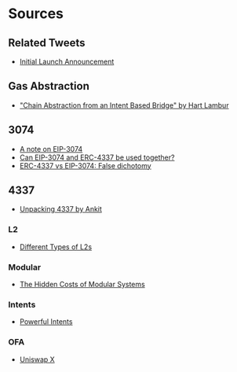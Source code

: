 # Sources

## Related Tweets

- [Initial Launch Announcement](https://x.com/shunkakinoki/status/1769767434372931978)

## Gas Abstraction

- ["Chain Abstraction from an Intent Based Bridge" by Hart Lambur](https://youtu.be/MaoZmrsH0iA?si=6pk2StwB8AcGi6-a&t=369)

## 3074

- [A note on EIP-3074](https://hackmd.io/@matt/note-on-3074)
- [Can EIP-3074 and ERC-4337 be used together?](https://notes.ethereum.org/@yoav/eip-3074-erc-4337-synergy)
- [ERC-4337 vs EIP-3074: False dichotomy](https://notes.ethereum.org/@yoav/erc-4337-vs-eip-3074-false-dichotomy)

## 4337

- [Unpacking 4337 by Ankit](https://frontier.tech/unpacking-erc-4337)

### L2

- [Different Types of L2s](https://vitalik.eth.limo/general/2023/10/31/l2types.html)

### Modular

- [The Hidden Costs of Modular Systems](https://multicoin.capital/2023/08/15/the-hidden-costs-of-modular-systems/)

### Intents

- [Powerful Intents](https://www.brink.trade/blog/powerful-intents-part-1)

### OFA

- [Uniswap X](https://uniswap.org/whitepaper-uniswapx.pdf)
